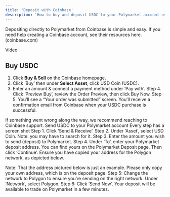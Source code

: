 ```yaml
---
title: 'Deposit with Coinbase' 
description: 'How to buy and deposit USDC to your Polymarket account using Coinbase.'
---
```



Depositing directly to Polymarket from Coinbase is simple and easy. If you need help creating a Coinbase account, see their resources here. (coinbase.com)

Video 

Buy USDC
---  


1. Click **Buy & Sell** on the Coinbase homepage.
2. Click ‘Buy’ then under **Select Asset**, click USD Coin (USDC).
3. Enter an amount & connect a payment method under ‘Pay with’.
Step 4. Click ‘Preview Buy’, review the Order Preview, then click Buy Now.
Step 5. You’ll see a “Your order was submitted” screen. You’ll receive a confirmation email from Coinbase when your USDC purchase is successful.

If something went wrong along the way, we recommend reaching to Coinbase support. 
Send USDC to your Polymarket account 
Every step has a screen shot
Step 1. Click ‘Send & Receive’.
Step 2. Under ‘Asset’, select USD Coin. Note: you may have to search for it. 
Step 3. Enter the amount you wish to send (deposit) to Polymarket.
Step 4.  Under ‘To’, enter your Polymarket deposit address. You can find yours on the Polymarket Deposit page. Then click ‘Continue’. 
Ensure you have copied your address for the Polygon network, as depicted below. 

Note: That the address pictured below is just an example. Please only copy your own address, which is on the deposit page. 
Step 5: Change the network to Polygon to ensure you’re sending on the right network. Under ‘Network’, select Polygon.
Step 6: Click ‘Send Now’. Your deposit will be available to trade on Polymarket in a few minutes.

